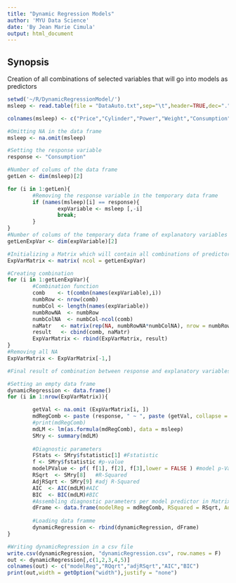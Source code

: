 ```yaml
---
title: "Dynamic Regression Models"
author: 'MYU Data Science'
date: 'By Jean Marie Cimula'
output: html_document
---
```


## Synopsis

Creation of all combinations of selected variables that will go into models as predictors


```r
setwd('~/R/DynamicRegressionModel/')
msleep <- read.table(file = "DataAuto.txt",sep="\t",header=TRUE,dec=".",row.names=1)

colnames(msleep) <- c("Price","Cylinder","Power","Weight","Consumption")

#Omitting NA in the data frame
msleep <- na.omit(msleep)

#Setting the response variable
response <- "Consumption"

#Number of colums of the data frame
getLen <- dim(msleep)[2]

for (i in 1:getLen){
        #Removing the response variable in the temporary data frame
        if (names(msleep)[i] == response){
		        expVariable <- msleep [,-i]
				break;
        }
}
#Number of colums of the temporary data frame of explanatory variables
getLenExpVar <- dim(expVariable)[2]

#Initializing a Matrix which will contain all combinations of predictor model
ExpVarMatrix <- matrix( ncol = getLenExpVar)

#Creating combination
for (i in 1:getLenExpVar){
        #Combination function
		comb    <- t(combn(names(expVariable),i))
		numbRow <- nrow(comb)
		numbCol <- length(names(expVariable))
		numbRowNA  <- numbRow
		numbColNA  <- numbCol-ncol(comb)
		naMatr   <- matrix(rep(NA, numbRowNA*numbColNA), nrow = numbRowNA, ncol = numbColNA)
		result   <- cbind(comb, naMatr)
		ExpVarMatrix <- rbind(ExpVarMatrix, result)
}
#Removing all NA
ExpVarMatrix <- ExpVarMatrix[-1,]

#Final result of combination between response and explanatory variables

#Setting an empty data frame
dynamicRegression <- data.frame()
for (i in 1:nrow(ExpVarMatrix)){

        getVal <- na.omit (ExpVarMatrix[i, ])
		mdRegComb <- paste (response, " ~ ", paste (getVal, collapse = " + "), sep = "")
		#print(mdRegComb)
        mdLM <- lm(as.formula(mdRegComb), data = msleep)
        SMry <- summary(mdLM)
		
		#Diagnostic parameters
		FStats <- SMry$fstatistic[1] #Fstatistic
        f <- SMry$fstatistic #p-value
        modelPValue <- pf( f[1], f[2], f[3],lower = FALSE ) #model p-Value
        RSqrt  <- SMry[8]   #R-Squared
        AdjRSqrt <- SMry[9] #adj R-Squared
        AIC  <- AIC(mdLM)#AIC
        BIC  <- BIC(mdLM)#BIC
		#Assembling diagnostic parameters per model predictor in Matrix of all combinations
		dFrame <- data.frame(modelReg = mdRegComb, RSquared = RSqrt, AdjustedRSquared = AdjRSqrt, AIC = AIC, BIC = BIC, modelPValue = modelPValue, FStats = f[1])
		
		#Loading data framme
		dynamicRegression <- rbind(dynamicRegression, dFrame)
}

#Writing dynamicRegression in a csv file
write.csv(dynamicRegression, "dynamicRegression.csv", row.names = F)
out <- dynamicRegression[,c(1,2,3,4,5)]
colnames(out) <- c("modelReg","RQqrt","adjRSqrt","AIC","BIC")
print(out,width = getOption("width"),justify = "none")

```

